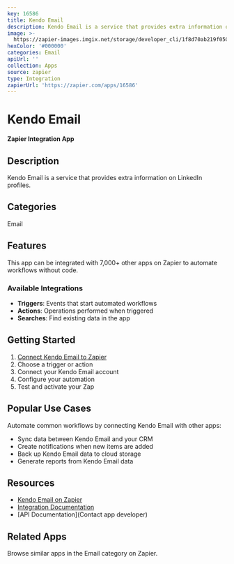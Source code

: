 ```yaml
---
key: 16586
title: Kendo Email
description: Kendo Email is a service that provides extra information on LinkedIn profiles.
image: >-
  https://zapier-images.imgix.net/storage/developer_cli/1f8d70ab219f0502f3a1ba30c7c6bed2.png?auto=format%2Ccompress&ixlib=python-3.0.0&q=50
hexColor: '#000000'
categories: Email
apiUrl: ''
collection: Apps
source: zapier
type: Integration
zapierUrl: 'https://zapier.com/apps/16586'
---
```

# Kendo Email

**Zapier Integration App**

## Description

Kendo Email is a service that provides extra information on LinkedIn profiles.

## Categories

Email

## Features

This app can be integrated with 7,000+ other apps on Zapier to automate workflows without code.

### Available Integrations

- **Triggers**: Events that start automated workflows
- **Actions**: Operations performed when triggered
- **Searches**: Find existing data in the app

## Getting Started

1. [Connect Kendo Email to Zapier](https://zapier.com/apps/16586)
2. Choose a trigger or action
3. Connect your Kendo Email account
4. Configure your automation
5. Test and activate your Zap

## Popular Use Cases

Automate common workflows by connecting Kendo Email with other apps:

- Sync data between Kendo Email and your CRM
- Create notifications when new items are added
- Back up Kendo Email data to cloud storage
- Generate reports from Kendo Email data

## Resources

- [Kendo Email on Zapier](https://zapier.com/apps/16586)
- [Integration Documentation](https://zapier.com/apps/16586/integrations)
- [API Documentation](Contact app developer)

## Related Apps

Browse similar apps in the Email category on Zapier.
